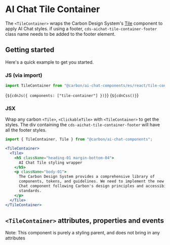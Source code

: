
<Meta of={TileContainerReactStories} />

# AI Chat Tile Container

The `<TileContainer>` wraps the Carbon Design System's [Tile](https://web-components.carbondesignsystem.com/?path=/docs/components-tile--overview) component to apply AI Chat styles.
if using a footer, `cds-aichat-tile-container-footer` class name needs to be added to the footer element.

## Getting started

Here's a quick example to get you started.

### JS (via import)

```javascript
import TileContainer from "@carbon/ai-chat-components/es/react/tile-container.js";
```

<Markdown>{`${cdnJs({ components: ["tile-container"] })}`}</Markdown>
<Markdown>{`${cdnCss()}`}</Markdown>

### JSX

Wrap any carbon `<Tile>`, `<ClickableTile>` with `<TileContainer>` to get the styles.
The div containing the `cds-aichat-tile-container-footer` will have all the footer styles.

```jsx
import { TileContainer, Tile } from "@carbon/ai-chat-components";

<TileContainer>
  <Tile>
    <h5 className="heading-01 margin-bottom-04">
      AI Chat Tile styling wrapper
    </h5>
    <p className="body-01">
      The Carbon Design System provides a comprehensive library of
      components, tokens, and guidelines. We need to implement the new AI
      Chat component following Carbon's design principles and accessibility
      standards.
    </p>
  </Tile>
</TileContainer>
```

## `<TileContainer>` attributes, properties and events

Note: This component is purely a styling parent, and does not bring in any attributes